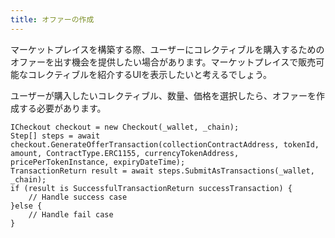 ```yaml
---
title: オファーの作成
---
```


マーケットプレイスを構築する際、ユーザーにコレクティブルを購入するためのオファーを出す機会を提供したい場合があります。マーケットプレイスで販売可能なコレクティブルを紹介するUIを表示したいと考えるでしょう。

ユーザーが購入したいコレクティブル、数量、価格を選択したら、オファーを作成する必要があります。

```
ICheckout checkout = new Checkout(_wallet, _chain);
Step[] steps = await checkout.GenerateOfferTransaction(collectionContractAddress, tokenId, amount, ContractType.ERC1155, currencyTokenAddress, pricePerTokenInstance, expiryDateTime);
TransactionReturn result = await steps.SubmitAsTransactions(_wallet, _chain);
if (result is SuccessfulTransactionReturn successTransaction) {
    // Handle success case
}else {
    // Handle fail case
}
```
